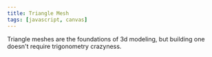 ```yaml
---
title: Triangle Mesh
tags: [javascript, canvas]
---
```


Triangle meshes are the foundations of 3d modeling, but building one doesn't require trigonometry crazyness.

<TriangularMesh client:load />